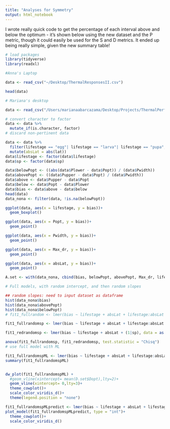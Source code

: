 ```yaml
---
title: "Analyses for Symmetry"
output: html_notebook
---
```


I wrote really quick code to get the percentage of each interval above and below the optimum - it's shown below using the new dataset and the P metric, though it could easily be used for the S and D metrics. It ended up being really simple, given the new summary table!


```r
# load packages
library(tidyverse)
library(readxl)
```


```r
#Anna's Laptop

data <- read_csv("~/Desktop/ThermalResponsesII.csv")

head(data)
```

```r
# Mariana's desktop

data <- read_csv("/Users/marianaabarcazama/Desktop/Projects/ThermalPerformance/ThermalResponsesII.csv")

```


```r
# convert character to factor
data <- data %>%
  mutate_if(is.character, factor)
# discard non-pertinent data

data <- data %>% 
  filter(lifestage == "egg"| lifestage == "larva"| lifestage == "pupa", quality!= "inferred", quality != "combination") %>% 
  mutate(absLat = abs(lat))
data$lifestage <- factor(data$lifestage)
data$sp <- factor(data$sp)

```



```r
data$belowPopt <- ((abs(data$Plower - data$Popt)) / (data$Pwidth))
data$abovePopt <- ((data$Pupper - data$Popt) / (data$Pwidth))
data$above <- data$Pupper - data$Popt
data$below <- data$Popt - data$Plower
data$bias <- data$above - data$below
head(data)
data_nona <- filter(data, !is.na(belowPopt))
```



```r
ggplot(data, aes(x = lifestage, y = bias))+
  geom_boxplot()

```



```r

ggplot(data, aes(x = Popt, y = bias))+
  geom_point()

```



```r


ggplot(data, aes(x = Pwidth, y = bias))+
  geom_point()

```



```r

ggplot(data, aes(x = Max_dr, y = bias))+
  geom_point()

```



```r
ggplot(data, aes(x = absLat, y = bias))+
  geom_point()
```


```r
A.set <- with(data_nona, cbind(bias, belowPopt, abovePopt, Max_dr, lifestage, absLat, sp))

# Full models, with random intercept, and then random slopes

## random slopes: need to input dataset as dataframe
hist(data_nona$bias)
hist(data_nona$abovePopt)
hist(data_nona$belowPopt)
# fit1_fullrandom <- lmer(bias ~ lifestage + absLat + lifestage:absLat + (lifestage|sp), data = as.data.frame(A.set)) # This model doesn't work

fit1_fullrandomsp <- lmer(bias ~ lifestage + absLat + lifestage:absLat + (1|sp), data = as.data.frame(A.set)) #

fit1_redrandomsp <- lmer(bias ~ lifestage + absLat + (1|sp), data = as.data.frame(A.set)) #

anova(fit1_fullrandomsp, fit1_redrandomsp, test.statistic = "Chisq")
# use full model with ML

fit1_fullrandomspML <- lmer(bias ~ lifestage + absLat + lifestage:absLat + (1|sp), REML = F, data = as.data.frame(A.set)) #
summary(fit1_fullrandomspML)


dw_plot(fit1_fullrandomspML) +
  #geom_vline(xintercept= mean(D.set$Dopt),lty=2)+
  geom_vline(xintercept= 0,lty=3)+
  theme_cowplot()+
  scale_color_viridis_d()+
  theme(legend.position = "none")

```


```r
fit1_fullrandomspMLpredict <- lmer(bias ~ lifestage + absLat + lifestage:absLat + (1|sp), REML = F, data = data) #
plot_model(fit1_fullrandomspMLpredict, type = "int")+
  theme_cowplot()+
  scale_color_viridis_d()

```



